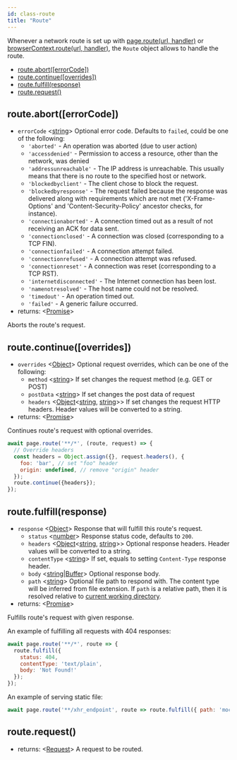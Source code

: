 ```yaml
---
id: class-route
title: "Route"
---
```



Whenever a network route is set up with [page.route(url, handler)](api/class-page.mdx#pagerouteurl-handler) or [browserContext.route(url, handler)](api/class-browsercontext.mdx#browsercontextrouteurl-handler), the `Route` object allows to handle the route.

<!-- GEN:toc -->
- [route.abort([errorCode])](api/class-route.mdx#routeaborterrorcode)
- [route.continue([overrides])](api/class-route.mdx#routecontinueoverrides)
- [route.fulfill(response)](api/class-route.mdx#routefulfillresponse)
- [route.request()](api/class-route.mdx#routerequest)
<!-- GEN:stop -->

## route.abort([errorCode])
- `errorCode` <[string]> Optional error code. Defaults to `failed`, could be
  one of the following:
  - `'aborted'` - An operation was aborted (due to user action)
  - `'accessdenied'` - Permission to access a resource, other than the network, was denied
  - `'addressunreachable'` - The IP address is unreachable. This usually means
    that there is no route to the specified host or network.
  - `'blockedbyclient'` - The client chose to block the request.
  - `'blockedbyresponse'` - The request failed because the response was delivered along with requirements which are not met ('X-Frame-Options' and 'Content-Security-Policy' ancestor checks, for instance).
  - `'connectionaborted'` - A connection timed out as a result of not receiving an ACK for data sent.
  - `'connectionclosed'` - A connection was closed (corresponding to a TCP FIN).
  - `'connectionfailed'` - A connection attempt failed.
  - `'connectionrefused'` - A connection attempt was refused.
  - `'connectionreset'` - A connection was reset (corresponding to a TCP RST).
  - `'internetdisconnected'` - The Internet connection has been lost.
  - `'namenotresolved'` - The host name could not be resolved.
  - `'timedout'` - An operation timed out.
  - `'failed'` - A generic failure occurred.
- returns: <[Promise]>

Aborts the route's request.

## route.continue([overrides])
- `overrides` <[Object]> Optional request overrides, which can be one of the following:
  - `method` <[string]> If set changes the request method (e.g. GET or POST)
  - `postData` <[string]> If set changes the post data of request
  - `headers` <[Object]<[string], [string]>> If set changes the request HTTP headers. Header values will be converted to a string.
- returns: <[Promise]>

Continues route's request with optional overrides.

```js
await page.route('**/*', (route, request) => {
  // Override headers
  const headers = Object.assign({}, request.headers(), {
    foo: 'bar', // set "foo" header
    origin: undefined, // remove "origin" header
  });
  route.continue({headers});
});
```

## route.fulfill(response)
- `response` <[Object]> Response that will fulfill this route's request.
  - `status` <[number]> Response status code, defaults to `200`.
  - `headers` <[Object]<[string], [string]>> Optional response headers. Header values will be converted to a string.
  - `contentType` <[string]> If set, equals to setting `Content-Type` response header.
  - `body` <[string]|[Buffer]> Optional response body.
  - `path` <[string]> Optional file path to respond with. The content type will be inferred from file extension. If `path` is a relative path, then it is resolved relative to [current working directory](https://nodejs.org/api/process.html#process_process_cwd).
- returns: <[Promise]>

Fulfills route's request with given response.

An example of fulfilling all requests with 404 responses:

```js
await page.route('**/*', route => {
  route.fulfill({
    status: 404,
    contentType: 'text/plain',
    body: 'Not Found!'
  });
});
```

An example of serving static file:

```js
await page.route('**/xhr_endpoint', route => route.fulfill({ path: 'mock_data.json' }));
```

## route.request()
- returns: <[Request]> A request to be routed.




[AXNode]: api/class-accessibility.mdx#accessibilitysnapshotoptions "AXNode"
[Accessibility]: api/class-accessibility.mdx#class-accessibility "Accessibility"
[Array]: https://developer.mozilla.org/en-US/docs/Web/JavaScript/Reference/Global_Objects/Array "Array"
[BrowserServer]: api/class-browser.mdx#class-browserserver  "BrowserServer"
[BrowserContext]: api/class-browsercontext.mdx#class-browsercontext  "BrowserContext"
[BrowserType]: api/class-browsertype.mdx#class-browsertype "BrowserType"
[Browser]: api/class-browser.mdx  "Browser"
[Buffer]: https://nodejs.org/api/buffer.htmlapi.mdx#buffer_class_buffer "Buffer"
[ChildProcess]: https://nodejs.org/api/child_process.html "ChildProcess"
[ChromiumBrowser]: api/class-chromiumbrowser.mdx#class-chromiumbrowser "ChromiumBrowser"
[ChromiumBrowserContext]: api/class-chromiumbrowsercontext.mdx#class-chromiumbrowsercontext "ChromiumBrowserContext"
[ChromiumCoverage]: api/class-chromiumcoverage.mdx#class-chromiumcoverage "ChromiumCoverage"
[CDPSession]: api/class-cdpsession.mdx#class-cdpsession  "CDPSession"
[ConsoleMessage]: api/class-consolemessage.mdx#class-consolemessage "ConsoleMessage"
[Dialog]: api/class-dialog.mdx#class-dialog "Dialog"
[Download]: api/class-download.mdx#class-download "Download"
[ElementHandle]: api/class-elementhandle.mdx#class-elementhandle "ElementHandle"
[Element]: https://developer.mozilla.org/en-US/docs/Web/API/element "Element"
[Error]: https://nodejs.org/api/errors.htmlapi.mdx#errors_class_error "Error"
[File]: https://developer.mozilla.org/en-US/docs/Web/API/File "File"
[FileChooser]: api/class-filechooser.mdx#class-filechooser "FileChooser"
[FirefoxBrowser]: api/class-firefoxbrowser.mdx#class-firefoxbrowser "FirefoxBrowser"
[Frame]: api/class-frame.mdx#class-frame "Frame"
[JSHandle]: api/class-jshandle.mdx#class-jshandle "JSHandle"
[Keyboard]: api/class-keyboard.mdx#class-keyboard "Keyboard"
[Logger]: api/class-logger.mdx#class-logger "Logger"
[Map]: https://developer.mozilla.org/en-US/docs/Web/JavaScript/Reference/Global_Objects/Map "Map"
[Mouse]: api/class-mouse.mdx#class-mouse "Mouse"
[Object]: https://developer.mozilla.org/en-US/docs/Web/JavaScript/Reference/Global_Objects/Object "Object"
[Page]: api/class-page.mdx#class-page "Page"
[Playwright]: api/class-playwright.mdx "Playwright"
[Promise]: https://developer.mozilla.org/en-US/docs/Web/JavaScript/Reference/Global_Objects/Promise "Promise"
[RegExp]: https://developer.mozilla.org/en-US/docs/Web/JavaScript/Reference/Global_Objects/RegExp
[Request]: api/class-request.mdx#class-request  "Request"
[Response]: api/class-response.mdx#class-response  "Response"
[Route]: api/class-route.mdx#class-route  "Route"
[Selectors]: api/class-selectors.mdx#class-selectors  "Selectors"
[Serializable]: https://developer.mozilla.org/en-US/docs/Web/JavaScript/Reference/Global_Objects/JSON/stringifyapi.mdx#Description "Serializable"
[TimeoutError]: api/class-timeouterror.mdx#class-timeouterror "TimeoutError"
[UIEvent.detail]: https://developer.mozilla.org/en-US/docs/Web/API/UIEvent/detail "UIEvent.detail"
[URL]: https://nodejs.org/api/url.html
[USKeyboardLayout]: ../src/usKeyboardLayout.ts "USKeyboardLayout"
[UnixTime]: https://en.wikipedia.org/wiki/Unix_time "Unix Time"
[WebKitBrowser]: api/class-webkitbrowser.mdx#class-webkitbrowser "WebKitBrowser"
[Worker]: api/class-worker.mdx#class-worker "Worker"
[boolean]: https://developer.mozilla.org/en-US/docs/Web/JavaScript/Data_structuresapi.mdx#Boolean_type "Boolean"
[function]: https://developer.mozilla.org/en-US/docs/Web/JavaScript/Reference/Global_Objects/Function "Function"
[iterator]: https://developer.mozilla.org/en-US/docs/Web/JavaScript/Reference/Iteration_protocols "Iterator"
[number]: https://developer.mozilla.org/en-US/docs/Web/JavaScript/Data_structuresapi.mdx#Number_type "Number"
[origin]: https://developer.mozilla.org/en-US/docs/Glossary/Origin "Origin"
[selector]: https://developer.mozilla.org/en-US/docs/Web/CSS/CSS_Selectors "selector"
[Readable]: https://nodejs.org/api/stream.htmlapi.mdx#stream_class_stream_readable "Readable"
[string]: https://developer.mozilla.org/en-US/docs/Web/JavaScript/Data_structuresapi.mdx#String_type "String"
[xpath]: https://developer.mozilla.org/en-US/docs/Web/XPath "xpath"

